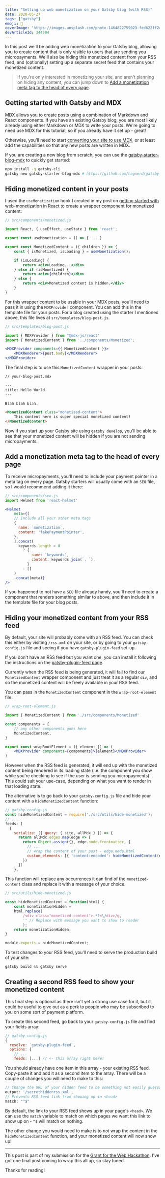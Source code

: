 ```yaml
---
title: "Setting up web monetization on your Gatsby blog (with RSS)"
date: 2020-05-27
tags: ["gatsby"]
emoji: 📰
coverImage: 'https://images.unsplash.com/photo-1464822759023-fed622ff2c3b?ixlib=rb-1.2.1&ixid=eyJhcHBfaWQiOjEyMDd9&auto=format&fit=crop&w=1950&q=80'
devArticleId: 344504
---
```


In this post we'll be adding web monetization to your Gatsby blog, allowing you to create content that is only visible to users that are sending you micropayments. We'll also be hiding this monetized content from your RSS feed, and (optionally) setting up a separate secret feed that contains your monetized content.

> If you're only interested in monetizing your site, and aren't planning on hiding any content, you can jump down to [Add a monetization meta tag to the head of every page](#add-a-monetization-meta-tag-to-the-head-of-every-page).

## Getting started with Gatsby and MDX

MDX allows you to create posts using a combination of Markdown and React components. If you have an existing Gatsby blog, you are most likely already using either Markdown or MDX to write your posts. We're going to need use MDX for this tutorial, so if you already have it set up - great! 

Otherwise, you'll need to start [converting your site to use MDX](https://www.gatsbyjs.org/blog/2019-11-21-how-to-convert-an-existing-gatsby-blog-to-use-mdx/), or at least add the capabilities so that any new posts are written in MDX.

If you are creating a new blog from scratch, you can use the [gatsby-starter-blog-mdx](https://www.gatsbyjs.org/starters/hagnerd/gatsby-starter-blog-mdx/) to quickly get started:

```bash
npm install -g gatsby-cli
gatsby new gatsby-starter-blog-mdx # https://github.com/hagnerd/gatsby-starter-blog-mdx
```

## Hiding monetized content in your posts

I used the `useMonetization` hook I created in my post on [getting started with web-monetization in React](/react-web-monetization/) to create a wrapper component for monetized content:

```jsx
// src/components/monetized.js

import React, { useEffect, useState } from 'react';

export const useMonetization = () => { ... }

export const MonetizedContent = ({ children }) => {
    const { isMonetized, isLoading } = useMonetization();

    if (isLoading) {
        return <div>Loading...</div>
    } else if (isMonetized) {
        return <div>{children}</div>
    } else {
        return <div>Monetized content is hidden.</div>
    }
}
```

For this wrapper content to be usable in your MDX posts, you'll need to pass it in using the `MDXProvider` component. You can add this in the template file for your posts. For a blog created using the starter I mentioned above, this file lives at `src/templates/blog-post.js`.

```jsx
// src/templates/blog-post.js

import { MDXProvider } from "@mdx-js/react"
import { MonetizedContent } from '../components/Monetized';

<MDXProvider components={{ MonetizedContent }}>
    <MDXRenderer>{post.body}</MDXRenderer>
</MDXProvider>
```

The final step is to use this `MonetizedContent` wrapper in your posts:

```md
// your-blog-post.mdx

---
title: Hello World
---

Blah blah blah.

<MonetizedContent class="monetized-content">
    This content here is super special monetized content!
</MonetizedContent>
```

Now if you start up your Gatsby site using `gatsby develop`, you'll be able to see that your monetized content will be hidden if you are not sending micropayments.

## Add a monetization meta tag to the head of every page

To receive micropayments, you'll need to include your payment pointer in a meta tag on every page. Gatsby starters will usually come with an `SEO` file, so I would recommend adding it there:

```jsx
// src/components/seo.js
import Helmet from 'react-helmet'

<Helmet
    meta={[
    // Include all your other meta tags
    {
      name: `monetization`,
      content: 'fakePaymentPointer',
    },
    ].concat(
      keywords.length > 0
        ? {
            name: `keywords`,
            content: keywords.join(`, `),
          }
        : []
    )
    .concat(meta)}
/>
```

If you happened to not have a `SEO` file already handy, you'll need to create a component that renders something similar to above, and then include it in the template file for your blog posts.

## Hiding your monetized content from your RSS feed

By default, your site will probably come with an RSS feed. You can check this either by visiting `/rss.xml` on your site, or by going to your `gatsby-config.js` file and seeing if you have `gatsby-plugin-feed` set-up. 

If you don't have an RSS feed but you want one, you can install it following the instructions on the [gatsby-plugin-feed page](https://www.gatsbyjs.org/packages/gatsby-plugin-feed/).

Currently when the RSS feed is being generated, it will fail to find our `MonetizedContent` wrapper component and just treat it as a regular `div`, and so the monetized content will be freely available in your RSS feed. 

You can pass in the `MonetizedContent` component in the `wrap-root-element`  file:

```jsx
// wrap-root-element.js

import { MonetizedContent } from './src/components/Monetized'

const components = {
    // any other components goes here
    MonetizedContent,
}

export const wrapRootElement = ({ element }) => (
    <MDXProvider components={components}>{element}</MDXProvider>
)
```

However when the RSS feed is generated, it will end up with the monetized content being rendered in its loading state (i.e. the component you show while you're checking to see if the user is sending you micropayments). This could suit your use-case, depending on what you want to render in that loading state.

The alternative is to go back to your `gatsby-config.js` file and hide your content with a `hideMonetizedContent` function:

```jsx
// gatsby-config.js
const hideMonetizedContent = require('./src/utils/hide-monetized');
// ...
feeds: [
  {
    serialize: ({ query: { site, allMdx } }) => {
      return allMdx.edges.map(edge => {
        return Object.assign({}, edge.node.frontmatter, {
          // ...
          // wrap the content of your post - edge.node.html
          custom_elements: [{ 'content:encoded': hideMonetizedContent(edge.node.html) }],
        })
      })
    },
```

This function will replace any occurrences it can find of the `monetized-content` class and replace it with a message of your choice.

```jsx
// src/utils/hide-monetized.js

const hideMonetizedContent = function(html) {
    const monetizationHidden = 
	html.replace(
	    /<div class="monetized-content">.*?<\/div>/g, 
	    '' // Replace with message you want to show to reader
        );
    return monetizationHidden;
}

module.exports = hideMonetizedContent;
```

To test changes to your RSS feed, you'll need to serve the production build of your site: 

```jsx
gatsby build && gatsby serve
```

## Creating a second RSS feed to show your monetized content

This final step is optional as there isn't yet a strong use case for it, but it could be useful to give out as a perk to people who may be subscribed to you on some sort of payment platform.

To create this second feed, go back to your `gatsby-config.js` file and find your fields array:

```jsx
// gatsby-config.js
{
  resolve: `gatsby-plugin-feed`,
  options: {
    // ...
    feeds: [...] // <- this array right here!
```

You should already have one item in this array - your existing RSS feed. Copy-paste it and add it as a second item to the array. There will be a couple of changes you will need to make to this:

```jsx
// Change the URL of your hidden feed to be something not easily guessable
output: '/secrethiddenrss.xml',
// Prevents RSS feed link from showing up in <head>
match: "^$"
```

By default, the link to your RSS feed shows up in your page's `<head>`. We can use the `match` variable to match on which pages we want this link to show up on - `^$` will match on nothing.

The other change you would need to make is to *not* wrap the content in the `hideMonetizedContent` function, and your monetized content will now show up!

---

This post is part of my submission for the [Grant for the Web Hackathon](https://dev.to/devteam/announcing-the-grant-for-the-web-hackathon-on-dev-3kd1). I've got one final post coming to wrap this all up, so stay tuned.

Thanks for reading!